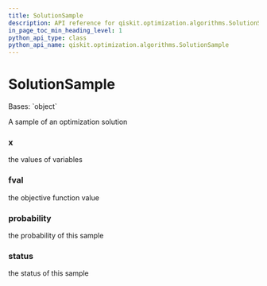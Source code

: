 ```yaml
---
title: SolutionSample
description: API reference for qiskit.optimization.algorithms.SolutionSample
in_page_toc_min_heading_level: 1
python_api_type: class
python_api_name: qiskit.optimization.algorithms.SolutionSample
---
```


# SolutionSample

<Class id="qiskit.optimization.algorithms.SolutionSample" isDedicatedPage={true} github="https://github.com/qiskit-community/qiskit-aqua/tree/stable/0.9/qiskit/optimization/algorithms/optimization_algorithm.py" signature="SolutionSample(x, fval, probability, status)" modifiers="class">
  Bases: `object`

  A sample of an optimization solution

  ### x

  <Attribute id="qiskit.optimization.algorithms.SolutionSample.x">
    the values of variables
  </Attribute>

  ### fval

  <Attribute id="qiskit.optimization.algorithms.SolutionSample.fval">
    the objective function value
  </Attribute>

  ### probability

  <Attribute id="qiskit.optimization.algorithms.SolutionSample.probability">
    the probability of this sample
  </Attribute>

  ### status

  <Attribute id="qiskit.optimization.algorithms.SolutionSample.status">
    the status of this sample
  </Attribute>
</Class>

